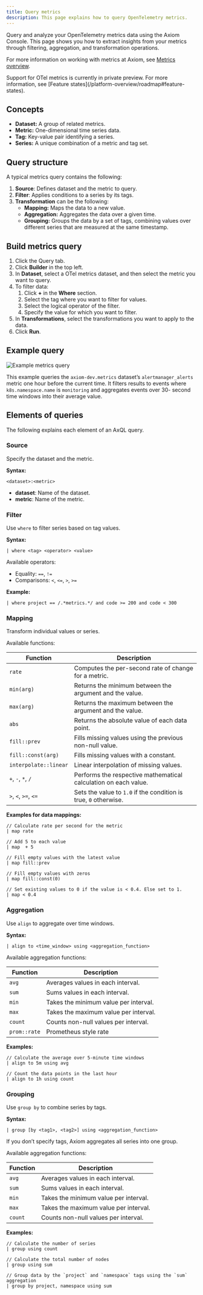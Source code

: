 ```yaml
---
title: Query metrics
description: This page explains how to query OpenTelemetry metrics.
---
```


Query and analyze your OpenTelemetry metrics data using the Axiom Console. This page shows you how to extract insights from your metrics through filtering, aggregation, and transformation operations.

For more information on working with metrics at Axiom, see [Metrics overview](/query-data/metrics/overview).

<Info>
Support for OTel metrics is currently in private preview. For more information, see [Feature states](/platform-overview/roadmap#feature-states).
</Info>

## Concepts

- **Dataset:** A group of related metrics.
- **Metric:** One-dimensional time series data.
- **Tag:** Key-value pair identifying a series.
- **Series:** A unique combination of a metric and tag set.

## Query structure

A typical metrics query contains the following:

1. **Source**: Defines dataset and the metric to query.
1. **Filter**: Applies conditions to a series by its tags.
1. **Transformation** can be the following:
    - **Mapping:** Maps the data to a new value.
    - **Aggregation:** Aggregates the data over a given time.
    - **Grouping:** Groups the data by a set of tags, combining values over different series that are measured at the same timestamp.

## Build metrics query

1. Click the Query tab.
1. Click **Builder** in the top left.
1. In **Dataset**, select a OTel metrics dataset, and then select the metric you want to query.
1. To filter data:
    1. Click **+** in the **Where** section.
    1. Select the tag where you want to filter for values.
    1. Select the logical operator of the filter.
    1. Specify the value for which you want to filter.
1. In **Transformations**, select the transformations you want to apply to the data.
1. Click **Run**.

## Example query

<Frame>
<img src="/doc-assets/shots/example-metrics-query.png" alt="Example metrics query" />
</Frame>

This example queries the `axiom-dev.metrics` dataset’s `alertmanager_alerts` metric one hour before the current time. It filters results to events where `k8s.namespace.name` is `monitoring` and aggregates events over 30- second time windows into their average value.

## Elements of queries

The following explains each element of an AxQL query.

### Source

Specify the dataset and the metric.

**Syntax:**

```kusto
<dataset>:<metric>
```

- **dataset**: Name of the dataset.
- **metric**: Name of the metric.

### Filter

Use `where` to filter series based on tag values.

**Syntax:**

```kusto
| where <tag> <operator> <value>
```

Available operators:

- Equality: `==`, `!=`
- Comparisons: `<`, `<=`, `>`, `>=`

**Example:**

```kusto
| where project == /.*metrics.*/ and code >= 200 and code < 300
```

### Mapping

Transform individual values or series.

Available functions:

| Function              | Description                                                      |
|-----------------------|------------------------------------------------------------------|
| `rate`                | Computes the per-second rate of change for a metric.             |
| `min(arg)`            | Returns the minimum between the argument and the value.               |
| `max(arg)`            | Returns the maximum between the argument and the value.               |
| `abs`                 | Returns the absolute value of each data point.                   |
| `fill::prev`           | Fills missing values using the previous non-null value.          |
| `fill::const(arg)`     | Fills missing values with a constant.                            |
| `interpolate::linear` |  Linear interpolation of missing values. |
| `+`, `-`, `*`, `/`    | Performs the respective mathematical calculation on each value.  |
|  `>`, `<`, `>=`, `<=` | Sets the value to `1.0` if the condition is true, `0` otherwise. |

**Examples for data mappings:**

```kusto
// Calculate rate per second for the metric
| map rate

// Add 5 to each value
| map  + 5

// Fill empty values with the latest value
| map fill::prev

// Fill empty values with zeros
| map fill::const(0)

// Set existing values to 0 if the value is < 0.4. Else set to 1.
| map < 0.4
```

### Aggregation

Use `align` to aggregate over time windows.

**Syntax:**

```kusto
| align to <time_window> using <aggregation_function>
```

Available aggregation functions:

| Function | Description                           |
|----------|---------------------------------------|
| `avg`    | Averages values in each interval.     |
| `sum`    | Sums values in each interval.         |
| `min`    | Takes the minimum value per interval. |
| `max`    | Takes the maximum value per interval. |
| `count`  | Counts non-null values per interval.  |
| `prom::rate` | Prometheus style rate |

**Examples:**

```kusto
// Calculate the average over 5-minute time windows
| align to 5m using avg

// Count the data points in the last hour
| align to 1h using count
```

### Grouping

Use `group by` to combine series by tags.

**Syntax:**

```kusto
| group [by <tag1>, <tag2>] using <aggregation_function>
```

If you don’t specify tags, Axiom aggregates all series into one group.

Available aggregation functions:

| Function | Description                           |
|----------|---------------------------------------|
| `avg`    | Averages values in each interval.     |
| `sum`    | Sums values in each interval.         |
| `min`    | Takes the minimum value per interval. |
| `max`    | Takes the maximum value per interval. |
| `count`  | Counts non-null values per interval.  |

**Examples:**

```kusto
// Calculate the number of series
| group using count

// Calculate the total number of nodes
| group using sum

// Group data by the `project` and `namespace` tags using the `sum` aggregation
| group by project, namespace using sum
```
